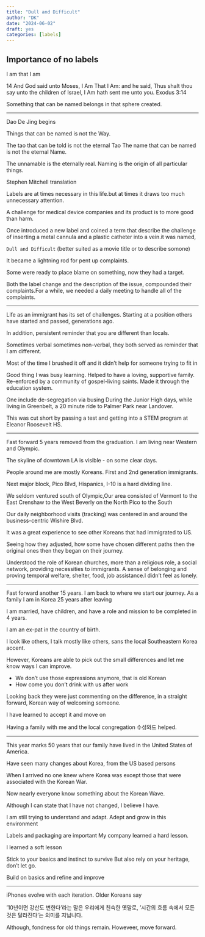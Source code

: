 ```yaml
---
title: "Dull and Difficult"
author: "DK"
date: "2024-06-02"
draft: yes
categories: [labels]
---
```


## Importance of no labels

I am that I am

14 And God said unto Moses, I Am That I Am: and he said, Thus shalt thou say unto the children of Israel, I Am hath sent me unto you.  Exodus 3:14

Something that can be named belongs in that sphere created.

---

Dao De Jing begins

Things that can be named is not the Way.

The tao that can be told
is not the eternal Tao
The name that can be named
is not the eternal Name.

The unnamable is the eternally real.
Naming is the origin
of all particular things.

Stephen Mitchell translation

Labels are at times necessary in this life.but at times it draws too much unnecessary attention.

A challenge for medical device companies and its product is to more good than harm.

Once introduced a new label and coined a term that describe the challenge of inserting a metal cannula and a plastic catheter into a vein.it was named,

`Dull and Difficult` (better suited as a movie title or to describe somone)

It became a lightning rod for pent up complaints.

Some were ready to place blame on something, now they had a target.

Both the label change and the description of the issue, compounded their complaints.For a while, we needed a daily meeting to handle all of the complaints.

------------------------------------------------------------------------

Life as an immigrant has its set of challenges. Starting at a position others have started and passed, generations ago.

In addition, persistent reminder that you are different than locals.

Sometimes verbal sometimes non-verbal, they both served as reminder that I am different.

Most of the time I brushed it off and it didn't help for someone trying to fit in

Good thing I was busy learning. Helped to have a loving, supportive family. Re-enforced by a community of gospel-living saints. Made it through the education system.

One include de-segregation via busing During the Junior High days, while living in Greenbelt, a 20 minute ride to Palmer Park near Landover.

This was cut short by passing a test and getting into a STEM program at Eleanor Roosevelt HS.

------------------------------------------------------------------------

Fast forward 5 years removed from the graduation. I am living near Western and Olympic.

The skyline of downtown LA is visible - on some clear days.

People around me are mostly Koreans. 
First and 2nd generation immigrants.

Next major block, Pico Blvd, Hispanics, I-10 is a hard dividing line.

We seldom ventured south of Olympic,Our area consisted of Vermont to the East Crenshaw to the West Beverly on the North Pico to the South

Our daily neighborhood visits (tracking) was centered in and around the business-centric Wishire Blvd.

It was a great experience to see other Koreans that had immigrated to US.

Seeing how they adjusted, how some have chosen different paths then the original ones then they began on their journey.

Understood the role of Korean churches, more than a religious role, a social network, providing necessities to immigrants. A sense of belonging and proving temporal welfare, shelter, food, job assistance.I didn't feel as lonely.

------------------------------------------------------------------------

Fast forward another 15 years. I am back to where we start our journey. As a family I am in Korea 25 years after leaving

I am married, have children, and have a role and mission to be completed in 4 years.

I am an ex-pat in the country of birth.

I look like others, I talk mostly like others, sans the local Southeastern Korea accent.

However, Koreans are able to pick out the small differences and let me know ways I can improve.

-   We don't use those expressions anymore, that is old Korean
-   How come you don't drink with us after work

Looking back they were just commenting on the difference, in a straight forward, Korean way of welcoming someone.

I have learned to accept it and move on

Having a family with me and the local congregation 수성와드 helped.

------------------------------------------------------------------------

This year marks 50 years that our family have lived in the United States of America.

Have seen many changes about Korea, from the US based persons

When I arrived no one knew where Korea was except those that were associated with the Korean War.

Now nearly everyone know something about the Korean Wave.

Although I can state that I have not changed, I believe I have.

I am still trying to understand and adapt. 
Adept and grow in this environment

Labels and packaging are important My company learned a hard lesson.

I learned a soft lesson

Stick to your basics and instinct to survive But also rely on your heritage, don't let go.

Build on basics and refine and improve

---

iPhones evolve with each iteration.
Older Koreans say 

'10년이면 강산도 변한다'라는 말은 우리에게 친숙한 옛말로, '시간의 흐름 속에서 모든 것은 달라진다'는 의미를 지닙니다.

Although, fondness for old things remain.
Howeveer, move forward.

